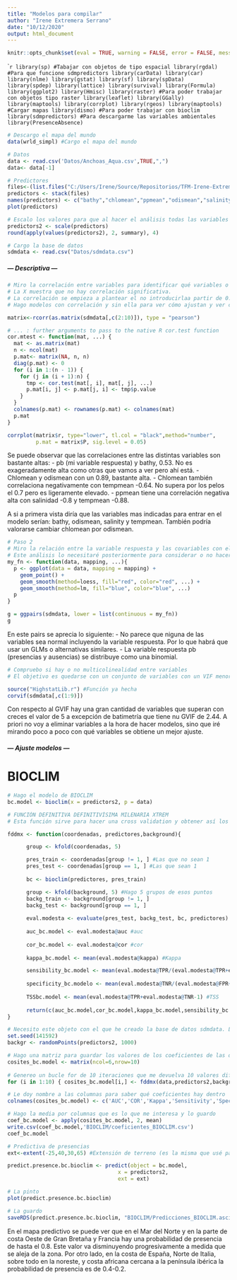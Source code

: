 ---
title: "Modelos para compilar"
author: "Irene Extremera Serrano"
date: "10/12/2020"
output: html_document
---

```{r setup, include=FALSE}
knitr::opts_chunk$set(eval = TRUE, warning = FALSE, error = FALSE, message = FALSE, comment = " ")
```

````{r, warning=FALSE, message=FALSE, }
library(sp) #Tabajar con objetos de tipo espacial
library(rgdal) #Para que funcione sdmpredictors
library(carData)
library(car)
library(nlme)
library(gstat)
library(sf)
library(spData)
library(spdep)
library(lattice)
library(survival)
library(Formula)
library(ggplot2)
library(Hmisc)
library(raster) #Para poder trabajar con objetos tipo raster
library(leaflet)
library(GGally)
library(maptools)
library(corrplot)
library(rgeos)
library(maptools) #Cargar mapas
library(dismo) #Para poder trabajar con bioclim
library(sdmpredictors) #Para descargarme las variables ambientales
library(PresenceAbsence)
```

```{r}

# Descargo el mapa del mundo
data(wrld_simpl) #Cargo el mapa del mundo
```


```{r}
# Datos
data <- read.csv('Datos/Anchoas_Aqua.csv',TRUE,",")
data<- data[-1]
```

```{r}
# Predictores
files<-(list.files("C:/Users/Irene/Source/Repositorios/TFM-Irene-Extremera/Predictores", full.names=T, pattern=".tif"))#change directory
predictors <- stack(files)
names(predictors) <- c("bathy","chlomean","ppmean","odismean","salinity","tempmean")
plot(predictors)
```

```{r}
# Escalo los valores para que al hacer el análisis todas las variables tengan la misma escala 
predictors2 <- scale(predictors)
round(apply(values(predictors2), 2, summary), 4)

# Cargo la base de datos
sdmdata <- read.csv("Datos/sdmdata.csv")
```


###############################
##### --- Descriptiva --- #####
###############################

```{r}
# Miro la correlación entre variables para identificar qué variables o no incluir.
# La X muestra que no hay correlación significativa.
# La correlación se empieza a plantear el no introducirlaa partir de 0.7.
# Hago modelos con correlación y sin ella para ver cómo ajustan y ver cómo se explica.

matrix<-rcorr(as.matrix(sdmdata[,c(2:10)]), type = "pearson")

# ... : further arguments to pass to the native R cor.test function
cor.mtest <- function(mat, ...) {
  mat <- as.matrix(mat)
  n <- ncol(mat)
  p.mat<- matrix(NA, n, n)
  diag(p.mat) <- 0
  for (i in 1:(n - 1)) {
    for (j in (i + 1):n) {
      tmp <- cor.test(mat[, i], mat[, j], ...)
      p.mat[i, j] <- p.mat[j, i] <- tmp$p.value
    }
  }
  colnames(p.mat) <- rownames(p.mat) <- colnames(mat)
  p.mat
}

corrplot(matrix$r, type="lower", tl.col = "black",method="number",
         p.mat = matrix$P, sig.level = 0.05)
```

Se puede observar que las correlaciones entre las distintas variables son bastante altas:
- pb (mi variable respuesta) y bathy, 0.53. No es exageradamente alta como otras que vamos a ver pero ahí está.
- Chlomean y odismean con un 0.89, bastante alta.
- Chlomean también correlaciona negativamente con tempmean -0.64. No supera por los pelos el 0.7 pero es ligeramente elevado.
- ppmean tiene una correlación negativa alta con salinidad -0.8 y tempmean -0.88.

A si a primera vista diría que las variables mas indicadas para entrar en el modelo serían: bathy, odismean, salinity y tempmean. 
También podría valorarse cambiar chlomean por odismean.

```{r, warning=FALSE,message=FALSE}
# Paso 2
# Miro la relación entre la variable respuesta y las covariables con el fin de ver si tienen una relación lineal. 
# Este análisis lo necesitaré posteriormente para considerar o no hacer un gam
my_fn <- function(data, mapping, ...){
  p <- ggplot(data = data, mapping = mapping) + 
    geom_point() + 
    geom_smooth(method=loess, fill="red", color="red", ...) +
    geom_smooth(method=lm, fill="blue", color="blue", ...)
  p
}

g = ggpairs(sdmdata, lower = list(continuous = my_fn))
g
```

En este pairs se aprecia lo siguiente:
- No parece que niguna de las variables sea normal incluyendo la variable respuesta. Por lo que habrá que usar un GLMs o alternativas similares.
- La variable respuesta pb (presencias y ausencias) se distribuye como una binomial.

```{r}
# Compruebo si hay o no multicolinealidad entre variables
# El objetivo es quedarse con un conjunto de variables con un VIF menor a 5 y 3.

source("HighstatLib.r") #Función ya hecha
corvif(sdmdata[,c(1:9)])
```

Con respecto al GVIF hay una gran cantidad de variables que superan con creces el valor de 5 a excepción de batimetría que tiene nu GVIF de 2.44.
A priori no voy a eliminar variables a la hora de hacer modelos, sino que iré mirando poco a poco con qué variables se obtiene un mejor ajuste.

##################################
##### --- Ajuste modelos --- #####
##################################

# BIOCLIM

```{r}

# Hago el modelo de BIOCLIM
bc.model <- bioclim(x = predictors2, p = data)
```



```{r}

# FUNCIÓN DEFINITIVA DEFINITIVÍSIMA MILENARIA XTREM
# Esta función sirve para hacer una cross validation y obtener así los distintos índices que me interesan

fddmx <- function(coordenadas, predictores,background){

      group <- kfold(coordenadas, 5)

      pres_train <- coordenadas[group != 1, ] #Las que no sean 1
      pres_test <- coordenadas[group == 1, ] #Las que sean 1
      
      bc <- bioclim(predictores, pres_train)

      group <- kfold(background, 5) #Hago 5 grupos de esos puntos
      backg_train <- background[group != 1, ]
      backg_test <- background[group == 1, ]
      
      eval.modesta <- evaluate(pres_test, backg_test, bc, predictores)
      
      auc_bc.model <- eval.modesta@auc #auc
      
      cor_bc.model <- eval.modesta@cor #cor
      
      kappa_bc.model <- mean(eval.modesta@kappa) #Kappa

      sensibility_bc.model <- mean(eval.modesta@TPR/(eval.modesta@TPR+eval.modesta@FNR)) #Sensibilidad
      
      specificity_bc.modelo <- mean(eval.modesta@TNR/(eval.modesta@FPR+eval.modesta@TNR)) #Especificidad
      
      TSSbc.model <- mean(eval.modesta@TPR+eval.modesta@TNR-1) #TSS
      
      return(c(auc_bc.model,cor_bc.model,kappa_bc.model,sensibility_bc.model,specificity_bc.modelo,TSSbc.model))
}

```


```{r}
# Necesito este objeto con el que he creado la base de datos sdmdata. La semilla es la misma
set.seed(141592) 
backgr <- randomPoints(predictors2, 1000) 

# Hago una matriz para guardar los valores de los coeficientes de las diez iteraciones que me devuelva la función 
cosites_bc.model <- matrix(ncol=6,nrow=10) 
      
# Genereo un bucle for de 10 iteraciones que me devuelva 10 valores diferentes de los 6 coeficientes.
for (i in 1:10) { cosites_bc.model[i,] <- fddmx(data,predictors2,backgr)}

# Le doy nombre a las columnas para saber qué coeficientes hay dentro
colnames(cosites_bc.model) <- c('AUC','COR','Kappa','Sensitivity','Specificity','TSS')
```

```{r}
# Hago la media por columnas que es lo que me interesa y lo guardo
coef_bc.model <- apply(cosites_bc.model, 2, mean)
write.csv(coef_bc.model,'BIOCLIM/coeficientes_BIOCLIM.csv')
coef_bc.model
```

```{r}
# Predictiva de presencias
ext<-extent(-25,40,30,65) #Extensión de terreno (es la misma que usé para recortar los predictores)

predict.presence.bc.bioclim <- predict(object = bc.model, 
                                   x = predictors2, 
                                   ext = ext)

# La pinto
plot(predict.presence.bc.bioclim)

# La guardo
saveRDS(predict.presence.bc.bioclim, "BIOCLIM/Predicciones_BIOCLIM.ascii")
```

En el mapa predictivo se puede ver que  en el Mar del Norte y en la parte de costa Oeste de Gran Bretaña y Francia hay una probabilidad de presencia de hasta el 0.8. Este valor va disminuyendo progresivamente a medida que se aleja de la zona.
Por otro lado, en la costa de España, Norte de Italia, sobre todo en la noreste, y costa africana cercana a la península ibérica la probabilidad de presencia es de 0.4-0.2.





